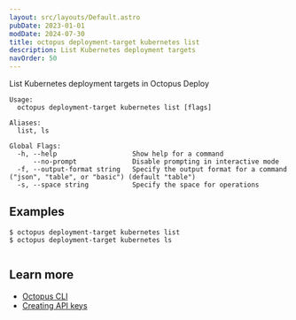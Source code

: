 ```yaml
---
layout: src/layouts/Default.astro
pubDate: 2023-01-01
modDate: 2024-07-30
title: octopus deployment-target kubernetes list
description: List Kubernetes deployment targets
navOrder: 50
---
```


List Kubernetes deployment targets in Octopus Deploy

```
Usage:
  octopus deployment-target kubernetes list [flags]

Aliases:
  list, ls

Global Flags:
  -h, --help                   Show help for a command
      --no-prompt              Disable prompting in interactive mode
  -f, --output-format string   Specify the output format for a command ("json", "table", or "basic") (default "table")
  -s, --space string           Specify the space for operations

```

## Examples

<SamplesInstance />

```
$ octopus deployment-target kubernetes list
$ octopus deployment-target kubernetes ls


```

## Learn more

- [Octopus CLI](/docs/octopus-rest-api/cli)
- [Creating API keys](/docs/octopus-rest-api/how-to-create-an-api-key)